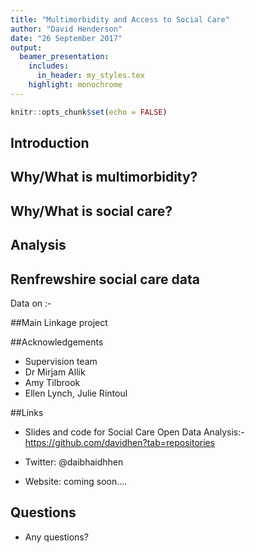 ```yaml
---
title: "Multimorbidity and Access to Social Care"
author: "David Henderson"
date: "26 September 2017"
output:
  beamer_presentation:
    includes:
      in_header: my_styles.tex
    highlight: monochrome
---
```


```r
knitr::opts_chunk$set(echo = FALSE)
```

## Introduction

\begin{wideitemize}
\item<1-> Background on me
\item<2-> Supervision team
\item<3-> Funding
\item<4-> Outline of talk
\end{wideitemize}

## Why/What is multimorbidity?

\begin{figure}
\centerline{\includegraphics[width=0.85\textwidth]{images/Prev_multi_morb.png}}
\caption{Barnett et al.(2012). https://goo.gl/GXBofo}
\end{figure}


## Why/What is social care?

\begin{figure}
\centerline{\includegraphics[width=0.85\textwidth]{images/home_care_only_plot-1.png}}
\end{figure}

## Analysis

\begin{wideitemize}
\item Pilot project with data from Renfrewshire
\item Main linkage project with national data
\end{wideitemize}

## Renfrewshire social care data

Data on :- 

\begin{wideitemize}
\item Hours of Home care
\item Community Alarm/Telecare
\item Other services e.g. shopping/laundry
\item Client Group e.g. Dementia, Frail, Mental Health
\item Day care services
\end{wideitemize}

##Main Linkage project

\begin{figure}
\centerline{\includegraphics[width=0.85\textwidth]{images/data_linakge.PNG}}
\end{figure}

##Acknowledgements

- Supervision team
- Dr Mirjam Allik
- Amy Tilbrook
- Ellen Lynch, Julie Rintoul

##Links

- Slides and code for Social Care Open Data Analysis:-<https://github.com/davidhen?tab=repositories>


- Twitter: @daibhaidhhen

- Website: coming soon....


## Questions


- Any questions?
